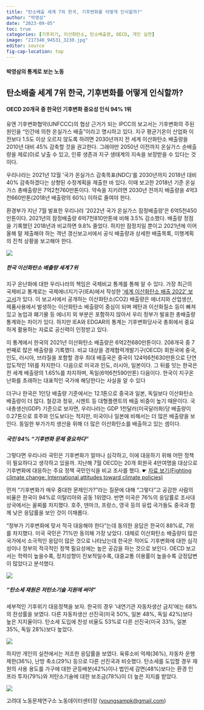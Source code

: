 ```yaml
---
title: "탄소배출 세계 7위 한국, 기후변화를 어떻게 인식할까?"
author: "박영삼"
date: "2023-09-05"
toc: true
categories: [기후위기, 이산화탄소, 탄소배출량, OECD, 개인 실천]
image: "217340_94531_3230.jpg"
editor: source
fig-cap-location: top
---
```


#### 박영삼의 통계로 보는 노동

## 탄소배출 세계 7위 한국, 기후변화를 어떻게 인식할까?

#### OECD 20개국 중 한국인 기후변화 중요성 인식 94% 1위

유엔 기후변화협약(UNFCCC)의 협상 근거가 되는 IPCC의 보고서는 기후변화의 주된 원인을 “인간에 의한 온실가스 배출”이라고 명시하고 있다. 지구 평균기온이 산업화 이전보다 1.5도 이상 오르지 않도록 하려면 2030년까지 전 세계 이산화탄소 배출량을 2010년 대비 45% 감축할 것을 권고한다. 그래야만 2050년 이전까지 온실가스 순배출량을 제로(0)로 낮출 수 있고, 인류 생존과 지구 생태계의 지속을 보장받을 수 있다는 것이다.

우리나라는 2021년 12월 ‘국가 온실가스 감축목표(NDC)’를 2030년까지 2018년 대비 40% 감축하겠다는 상향된 수정계획을 제출한 바 있다. 이때 보고한 2018년 기준 온실가스 총배출량은 7억2천760만톤이다. 약속을 지키려면 2030년 전까지 배출량을 4억3천660만톤(2018년 배출량의 60%) 이하로 줄여야 한다.

환경부가 지난 7월 발표한 우리나라 ‘2022년 국가 온실가스 잠정배출량’은 6억5천450만톤이다. 2021년의 잠정배출량 6억7천810만톤에 비해 3.5% 감소했다. 배출량 정점을 기록했던 2018년과 비교하면 9.8% 줄었다. 하지만 잠정치일 뿐이고 2021년에 이어 올해 말 제출해야 하는 격년 갱신보고서에서 공식 배출량과 상세한 배출목록, 이행계획의 진척 상황을 보고해야 한다.

![](217340_94531_3230.jpg){fig-align="center"}

##### 한국 이산화탄소 배출량 세계 7위

지구 온난화에 대한 우리나라의 책임은 국제비교 통계를 통해 알 수 있다. 가장 최근의 국제비교 통계로는 국제에너지기구(IEA)에서 작성한 [‘세계 이산화탄소 배출 2022’ 보고서](https://edgar.jrc.ec.europa.eu/report_2022)가 있다. 이 보고서에서 공개하는 이산화탄소(CO2) 배출량은 에너지와 산업생산, 제품사용에서 발생하는 이산화탄소 배출량이 중심이 되며 메탄과 이산화질소 등이 빠져 있고 농업과 폐기물 등 에너지 외 부분은 포함하지 않아서 우리 정부가 발표한 총배출량 통계와는 차이가 있다. 하지만 IEA와 EDGAR의 통계는 기후변화당사국 총회에서 중요하게 활용하는 자료로 공신력이 인정받고 있다.

이 통계에서 한국의 2021년 이산화탄소 배출량은 6억2천680만톤이다. 208개국 중 7번째로 많은 배출량을 기록했다. 비교 대상을 경제협력개발기구(OECD) 회원국에 중국, 인도, 러시아, 브라질을 포함할 경우 최대 배출국은 중국이 124억6천630만톤으로 단연 압도적인 1위를 차지한다. 다음으로 미국과 인도, 러시아, 일본이다. 그 뒤를 잇는 한국은 전 세계 배출량의 1.65%를 차지하며, 독일(6억6천590만톤) 다음이다. 한국이 지구온난화를 초래하는 대표적인 국가에 해당한다는 사실을 알 수 있다

더구나 한국은 1인당 배출량 기준에서는 12.1톤으로 중국과 일본, 독일보다 이산화탄소 배출량이 더 많다. 철강과 정유, 시멘트 등 대형플랜트의 배출 비중이 높기 때문이다. 국내총생산(GDP) 기준으로 보자면, 우리나라는 GDP 1천달러(미국달러화)당 배출량이 0.27톤으로 호주와 인도보다는 적지만, 미국이나 일본에 비해서는 더 많은 배출량을 보인다. 동일한 부가가치 생산을 위해 더 많은 이산화탄소를 배출하고 있는 셈이다.

##### 국민 94% “기후변화 문제 중요하다”

그렇다면 우리나라 국민은 기후변화가 얼마나 심각하고, 이에 대응하기 위해 어떤 정책이 필요하다고 생각하고 있을까. 지난해 7월 OECD는 20개 회원국 4만여명을 대상으로 기후변화에 대응하는 주요 정책 국민인식을 비교 조사를 했다. ☛ [자료 보기(Fighting climate change: International attitudes toward climate policies)](https://www.oecd.org/en/publications/fighting-climate-change-international-attitudes-toward-climate-policies_3406f29a-en.html)

먼저 “기후변화가 매우 중대한 문제인가?”라는 질문에 대해 “그렇다”고 공감한 사람의 비율은 한국이 94%로 이탈리아와 공동 1위였다. 반면 미국은 76%의 응답률로 조사대상국에서는 꼴찌를 차지했다. 호주, 덴마크, 프랑스, 영국 등의 유럽 국가들도 중국과 함께 낮은 응답률을 보인 것이 이채롭다.

“정부가 기후변화에 맞서 적극 대응해야 한다”는데 동의한 응답은 한국이 88%로, 7위를 차지했다. 미국 국민은 71%만 동의해 가장 낮았다. 대체로 이산화탄소 배출량이 많은 국가에서 소극적인 응답이 많은 것으로 나타났는데 한국은 적어도 기후변화에 대한 심각성이나 정부의 적극적인 정책 필요성에는 높은 공감을 하는 것으로 보인다. OECD 보고서는 학력이 높을수록, 정치성향이 진보적일수록, 대중교통 이용률이 높을수록 긍정답변이 많았다고 분석했다.

![](217340_94532_3230.jpg){fig-align="center"}

##### “탄소세 재원은 저탄소기술 지원에 써야”

세부적인 기후위기 대응정책을 보자. 한국의 경우 ‘내연기관 자동차생산 금지’에는 68%의 찬성률을 보였다. 다른 자동차생산 선진국(미국 50%, 일본 48%, 독일 42%)보다 높은 지지율이다. 탄소세 도입에 찬성 비율도 53%로 다른 선진국(미국 33%, 일본 35%, 독일 28%)보다 높았다.

![](20241107_111723.png){.lightbox fig-align="center"}

하지만 개인의 실천에서는 저조한 응답률을 보였다. 육류소비 억제(36%), 자동차 운행제한(36%), 난방 축소(29%) 등으로 다른 선진국과 비슷했다. 탄소세를 도입할 경우 재원의 사용 용도를 가구에 대한 균등배분(42%)이나 법인세 감면(48%)보다는 환경 인프라 투자(79%)와 저탄소기술에 대한 보조금(78%)이 더 높은 지지를 받았다.

![](20241107_111324.jpg){.lightbox fig-align="center"}

고려대 노동문제연구소 노동데이터센터장 ([youngsampk\@gmail.com](youngsampk@gmail.com))\
